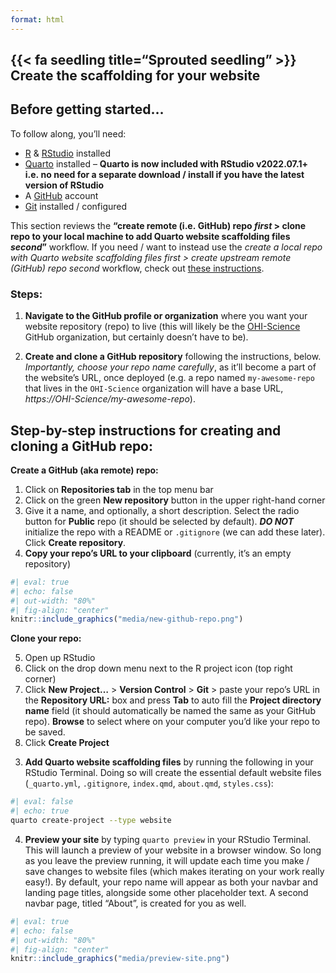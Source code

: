 ```yaml
---
format: html
---
```


## {{< fa seedling title="Sprouted seedling" >}} Create the scaffolding for your website 

::: callout-important
## Before getting started...

To follow along, you'll need:

-   [R](https://cloud.r-project.org/) & [RStudio](https://posit.co/download/rstudio-desktop/#download) installed 
-   [Quarto](https://quarto.org/docs/get-started/) installed -- **Quarto is now included with RStudio v2022.07.1+ i.e. no need for a separate download / install if you have the latest version of RStudio**
-   A [GitHub](https://github.com/) account
-   [Git](https://git-scm.com/) installed / configured
:::

This section reviews the **"create remote (i.e. GitHub) repo *first* > clone repo to your local machine to add Quarto website scaffolding files *second*"** workflow. If you need / want to instead use the *create a local repo with Quarto website scaffolding files first > create upstream remote (GitHub) repo second* workflow, check out [these instructions](https://ucsb-meds.github.io/creating-quarto-websites/#why-use-the-command-line-to-set-up-your-quarto-website).

### Steps:

1. **Navigate to the GitHub profile or organization** where you want your website repository (repo) to live (this will likely be the [OHI-Science](https://github.com/OHI-Science) GitHub organization, but certainly doesn't have to be).

2. **Create and clone a GitHub repository** following the instructions, below. *Importantly, choose your repo name carefully*, as it'll become a part of the website's URL, once deployed (e.g. a repo named `my-awesome-repo` that lives in the `OHI-Science` organization will have a base URL, *https://OHI-Science/my-awesome-repo*).

::: {.callout-tip collapse=true}
## Step-by-step instructions for creating and cloning a GitHub repo:

**Create a GitHub (aka remote) repo:** 

1. Click on **Repositories tab** in the top menu bar
2. Click on the green **New repository** button in the upper right-hand corner
3. Give it a name, and optionally, a short description. Select the radio button for **Public** repo (it should be selected by default). ***DO NOT*** initialize the repo with a README or `.gitignore` (we can add these later). Click **Create repository**.
4. **Copy your repo's URL to your clipboard** (currently, it's an empty repository)

```r
#| eval: true
#| echo: false
#| out-width: "80%"
#| fig-align: "center"
knitr::include_graphics("media/new-github-repo.png")
```

**Clone your repo:**

5. Open up RStudio
6. Click on the drop down menu next to the R project icon (top right corner)
7. Click **New Project...** > **Version Control** > **Git** > paste your repo's URL in the **Repository URL:** box and press **Tab** to auto fill the **Project directory name** field (it should automatically be named the same as your GitHub repo). **Browse** to select where on your computer you'd like your repo to be saved.
8. Click **Create Project**
:::

3. **Add Quarto website scaffolding files** by running the following in your RStudio Terminal. Doing so will create the essential default website files (`_quarto.yml`, `.gitignore`, `index.qmd`, `about.qmd`, `styles.css`):

```bash
#| eval: false
#| echo: true
quarto create-project --type website
```

4. **Preview your site** by typing `quarto preview` in your RStudio Terminal. This will launch a preview of your website in a browser window. So long as you leave the preview running, it will update each time you make / save changes to website files (which makes iterating on your work really easy!). By default, your repo name will appear as both your navbar and landing page titles, alongside some other placeholder text. A second navbar page, titled "About", is created for you as well.

```r
#| eval: true
#| echo: false
#| out-width: "80%"
#| fig-align: "center"
knitr::include_graphics("media/preview-site.png")
```
